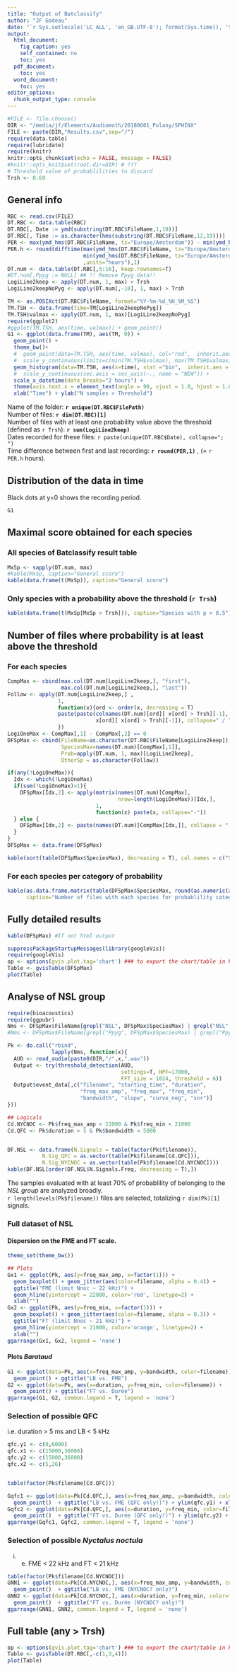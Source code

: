 ```yaml
---
title: "Output of Batclassify"
author: "JF Godeau"
date: "`r Sys.setlocale('LC_ALL', 'en_GB.UTF-8'); format(Sys.time(), '%d %B %Y')`"
output:
  html_document:
    fig_caption: yes
    self_contained: no
    toc: yes
  pdf_document:
    toc: yes
  word_document:
    toc: yes
editor_options: 
  chunk_output_type: console
---
```


```r
#FILE <- file.choose()
DIR <- "/media/jf/Elements/Audiomoth/20180601_Polany/SPHINX"
FILE <- paste(DIR,"Results.csv",sep="/")
require(data.table)
require(lubridate)
require(knitr)
knitr::opts_chunk$set(echo = FALSE, message = FALSE)
#knitr::opts_knit$set(root.dir=DIR) # ???
# Threshold value of probablilities to discard
Trsh <- 0.69
```

## General info

```r
RBC <- read.csv(FILE)
DT.RBC <- data.table(RBC)
DT.RBC[, Date := ymd(substring(DT.RBC$FileName,1,10))]
DT.RBC[, Time := as.character(hms(substring(DT.RBC$FileName,12,19)))]
PER <- max(ymd_hms(DT.RBC$FileName, tz="Europe/Amsterdam")) - min(ymd_hms(DT.RBC$FileName, tz="Europe/Amsterdam"))
PER.h <- round(difftime(max(ymd_hms(DT.RBC$FileName, tz="Europe/Amsterdam")),
                        min(ymd_hms(DT.RBC$FileName, tz="Europe/Amsterdam"))
                        ,units="hours"),1)
DT.num <- data.table(DT.RBC[,5:16], keep.rownames=T)
#DT.num[,Ppyg := NULL] ## !! Remove Ppyg data!!
LogiLine2keep <- apply(DT.num, 1, max) > Trsh
LogiLine2keepNoPyg <- apply(DT.num[,-10], 1, max) > Trsh

TM <- as.POSIXct(DT.RBC$FileName, format="%Y-%m-%d_%H_%M_%S")
TM.TSH <- data.frame(time=TM[LogiLine2keepNoPyg])
TM.TSH$valmax <- apply(DT.num, 1, max)[LogiLine2keepNoPyg]
require(ggplot2)
#ggplot(TM.TSH, aes(time, valmax)) + geom_point()
G1 <- ggplot(data.frame(TM), aes(TM, 0)) +
  geom_point() +
  theme_bw()+
  #  geom_point(data=TM.TSH, aes(time, valmax), col="red",  inherit.aes = F) +
  #  scale_y_continuous(limits=c(min(TM.TSH$valmax), max(TM.TSH$valmax))) +
  geom_histogram(data=TM.TSH, aes(x=time), stat ="bin",  inherit.aes = F, alpha= 0.5, binwidth=1000) +
  #  scale_y_continuous(sec.axis = sec_axis(~., name = "NEW")) +
  scale_x_datetime(date_breaks="2 hours") +
  theme(axis.text.x = element_text(angle = 90, vjust = 1.0, hjust = 1.0))+
  xlab("Time") + ylab("N samples > Threshold")

```

Name of the folder: **`r unique(DT.RBC$FilePath)`**  
Number of files: **`r dim(DT.RBC)[1]`**  
Number of files with at least one probability value above the threshold (defined as `r Trsh`): **`r sum(LogiLine2keep)`**  
Dates recorded for these files: `r paste(unique(DT.RBC$Date), collapse="; ")`  
Time difference between first and last recording: **`r round(PER,1)`** , (= `r PER.h` hours).  

## Distribution of the data in time  
Black dots at y=0 shows the recording period.  

```r
G1
```



## Maximal score obtained for each species
### All species of Batclassify result table

```r
MxSp <- sapply(DT.num, max)
#kable(MxSp, caption="General score")
kable(data.frame(t(MxSp)), caption="General score")
```

### Only species with a probability above the threshold (`r Trsh`)  

```r
kable(data.frame(t(MxSp[MxSp > Trsh])), caption="Species with p > 0.5")
```


## Number of files where probability is at least above the threshold
### For each species  

```r
CompMax <- cbind(max.col(DT.num[LogiLine2keep,], "first"),
                 max.col(DT.num[LogiLine2keep,], "last"))
Follow <- apply(DT.num[LogiLine2keep,] ,
                1,
                function(x){ord <- order(x, decreasing = T)
                paste(paste(colnames(DT.num)[ord][ x[ord] > Trsh][-1],
                            x[ord][ x[ord] > Trsh][-1]), collapse=" / ")
                })
LogiOneMax <- CompMax[,1] - CompMax[,2] == 0
DFSpMax <- cbind(FileName=as.character(DT.RBC$FileName[LogiLine2keep]),
                 SpeciesMax=names(DT.num)[CompMax[,1]],
                 Prob=apply(DT.num, 1, max)[LogiLine2keep],
                 OtherSp = as.character(Follow))

if(any(!LogiOneMax)){
  Idx <- which(!LogiOneMax)
  if(sum(!LogiOneMax)>1){
    DFSpMax[Idx,2] <- apply(matrix(names(DT.num)[CompMax],
                                   nrow=length(LogiOneMax))[Idx,],
                            1,
                            function(x) paste(x, collapse="-"))
  } else {
    DFSpMax[Idx,2] <- paste(names(DT.num)[CompMax[Idx,]], collapse = "-")
  }
}
DFSpMax <- data.frame(DFSpMax)

kable(sort(table(DFSpMax$SpeciesMax), decreasing = T), col.names = c("Species","N"))
```

### For each species per category of probability  

```r
kable(as.data.frame.matrix(table(DFSpMax$SpeciesMax, round(as.numeric(as.character(DFSpMax$Prob)),1))),
      caption="Number of files with each species for probablility categories")

```


## Fully detailed results

```r


kable(DFSpMax) #If not html output
```


```r
suppressPackageStartupMessages(library(googleVis))
require(googleVis)
op <- options(gvis.plot.tag='chart') ### to export the chart/table in knitted html
Table <- gvisTable(DFSpMax)
plot(Table)
```

## Analyse of NSL group

```r
require(bioacoustics)
require(ggpubr)
Nms <- DFSpMax$FileName[grepl("NSL", DFSpMax$SpeciesMax) | grepl("NSL", DFSpMax$OtherSp)]
#Nms <- DFSpMax$FileName[grepl("Ppyg", DFSpMax$SpeciesMax) | grepl("Ppyg", DFSpMax$OtherSp)]

Pk <- do.call("rbind",
              lapply(Nms, function(x){
  AUD <- read_audio(paste0(DIR,"/",x,".wav"))
  Output <- try(threshold_detection(AUD,
                                    settings=T, HPF=17000,
                                    FFT_size = 1024, threshold = 6))
  Output$event_data[,c("filename", "starting_time", "duration",
                       "freq_max_amp", "freq_max", "freq_min",
                       "bandwidth", "slope", "curve_neg", "snr")]
}))

## Logicals
Cd.NYCNOC <- Pk$freq_max_amp < 22000 & Pk$freq_min < 21000
Cd.QFC <- Pk$duration > 5 & Pk$bandwidth < 5000


DF.NSL <- data.frame(N.Signals = table(factor(Pk$filename)),
           N.Sig_QFC = as.vector(table(Pk$filename[Cd.QFC])),
           N.Sig_NYCNOC = as.vector(table(Pk$filename[Cd.NYCNOC])))
kable(DF.NSL[order(DF.NSL$N.Signals.Freq, decreasing = T),])

```

The samples evaluated with at least 70% of probablility of belonging to the *NSL group* are analyzed broadly.  
`r length(levels(Pk$filename))` files are selected, totalizing `r dim(Pk)[1]` signals.  

### Full dataset of NSL
#### Dispersion on the FME and FT scale.  


```r
theme_set(theme_bw())

## Plots
Gx1 <- ggplot(Pk, aes(y=freq_max_amp, x=factor(1))) +
  geom_boxplot() + geom_jitter(aes(color=filename, alpha = 0.4)) +
  ggtitle("FME (limit Nnoc ~ 22 kHz)") +
  geom_hline(yintercept = 22000, color='red', linetype=2) +
  xlab("")
Gx2 <- ggplot(Pk, aes(y=freq_min, x=factor(1))) +
  geom_boxplot() + geom_jitter(aes(color=filename, alpha = 0.3)) +
  ggtitle("FT (limit Nnoc ~ 21 kHz)") +
  geom_hline(yintercept = 21000, color='orange', linetype=2) +
  xlab("")
ggarrange(Gx1, Gx2, legend = 'none')

```

#### Plots *Barataud*

```r
G1 <- ggplot(data=Pk, aes(x=freq_max_amp, y=bandwidth, color=filename)) +
  geom_point() + ggtitle("LB vs. FME")
G2 <- ggplot(data=Pk, aes(x=duration, y=freq_min, color=filename)) +
  geom_point() + ggtitle("FT vs. Durée")
ggarrange(G1, G2, common.legend = T, legend = 'none')
```

### Selection of possible QFC
i.e. duration > 5 ms and LB < 5 kHz

```r
qfc.y1 <- c(0,6000)
qfc.x1 <- c(15000,36000)
qfc.y2 <- c(15000,36000)
qfc.x2 <- c(5,26)


table(factor(Pk$filename[Cd.QFC]))

Gqfc1 <- ggplot(data=Pk[Cd.QFC,], aes(x=freq_max_amp, y=bandwidth, color=filename)) +
  geom_point()  + ggtitle("LB vs. FME (QFC only!)") + ylim(qfc.y1) + xlim(qfc.x1)
Gqfc2 <- ggplot(data=Pk[Cd.QFC,], aes(x=duration, y=freq_min, color=filename)) +
  geom_point()  + ggtitle("FT vs. Durée (QFC only!)") + ylim(qfc.y2) + xlim(qfc.x2)
ggarrange(Gqfc1, Gqfc2, common.legend = T, legend = 'none')

```

### Selection of possible *Nyctalus noctula*
i. e. FME < 22 kHz and FT < 21 kHz

```r
table(factor(Pk$filename[Cd.NYCNOC]))
GNN1 <- ggplot(data=Pk[Cd.NYCNOC,], aes(x=freq_max_amp, y=bandwidth, color=filename)) +
  geom_point()  + ggtitle("LB vs. FME (NYCNOC? only)")
GNN2 <- ggplot(data=Pk[Cd.NYCNOC,], aes(x=duration, y=freq_min, color=filename)) +
  geom_point()  + ggtitle("FT vs. Durée (NYCNOC? only)")
ggarrange(GNN1, GNN2, common.legend = T, legend = 'none')

```



## Full table (any > Trsh)  

```r
op <- options(gvis.plot.tag='chart') ### to export the chart/table in knitted html
Table <- gvisTable(DT.RBC[,-c(1,3,4)])
plot(Table)


```


